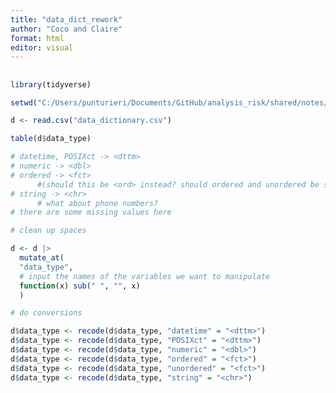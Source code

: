 ```yaml
---
title: "data_dict_rework"
author: "Coco and Claire"
format: html
editor: visual
---
```


## 

```r
library(tidyverse)

setwd("C:/Users/punturieri/Documents/GitHub/analysis_risk/shared/notes/dictionaries")
```

```r
d <- read.csv("data_dictionary.csv")
```

```r
table(d$data_type)

# datetime, POSIXct -> <dttm>
# numeric -> <dbl>
# ordered -> <fct>
      #(should this be <ord> instead? should ordered and unordered be separated out       (<chr>)?)
# string -> <chr>
      # what about phone numbers?
# there are some missing values here
```

```r
# clean up spaces

d <- d |>
  mutate_at(
  "data_type", 
  # input the names of the variables we want to manipulate
  function(x) sub(" ", "", x)
  )
```

```r
# do conversions

d$data_type <- recode(d$data_type, "datetime" = "<dttm>")
d$data_type <- recode(d$data_type, "POSIXct" = "<dttm>")
d$data_type <- recode(d$data_type, "numeric" = "<dbl>")
d$data_type <- recode(d$data_type, "ordered" = "<fct>")
d$data_type <- recode(d$data_type, "unordered" = "<fct>")
d$data_type <- recode(d$data_type, "string" = "<chr>")
```
